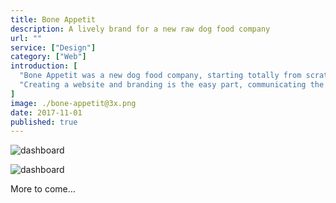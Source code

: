 ```yaml
---
title: Bone Appetit
description: A lively brand for a new raw dog food company
url: ""
service: ["Design"]
category: ["Web"]
introduction: [
  "Bone Appetit was a new dog food company, starting totally from scratch. They needed a website & branding that would get the company into a position to begin taking subscriptions.",
  "Creating a website and branding is the easy part, communicating the main selling points of the product, whilst providing important information around the benefits of raw dog food and building trust with pet owners, is the challenge."
]
image: ./bone-appetit@3x.png
date: 2017-11-01
published: true
---
```


<div className="scroll scroll-offset flex items-start full -mb-16 -ml-1 md:-ml-8">
<Screen device="small">

  ![dashboard](./mobile/home-01@2x.png)

</Screen>
<Screen device="medium">

  ![dashboard](./desktop/home-01@2x.jpg)

</Screen>
</div>

<div className="content text-center pt-64 pb-24 font-bold text-f3">
More to come…
</div>
